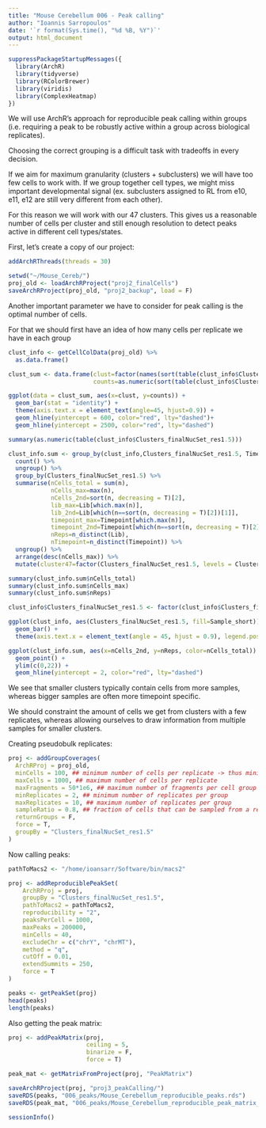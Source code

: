 ```yaml
---
title: "Mouse Cerebellum 006 - Peak calling"
author: "Ioannis Sarropoulos"
date: '`r format(Sys.time(), "%d %B, %Y")`'
output: html_document
---
```


```r
suppressPackageStartupMessages({
  library(ArchR)
  library(tidyverse)
  library(RColorBrewer)
  library(viridis)
  library(ComplexHeatmap)
})
```

We will use ArchR's approach for reproducible peak calling within groups (i.e. requiring a peak to be robustly active within a group across biological replicates).

Choosing the correct grouping is a difficult task with tradeoffs in every decision. 

If we aim for maximum granularity (clusters + subclusters) we will have too few cells to work with.
If we group together cell types, we might miss important developmental signal (ex. subclusters assigned to RL from e10, e11, e12 are still very different from each other).

For this reason we will work with our 47 clusters. This gives us a reasonable number of cells per cluster and still enough resolution to detect peaks active in different cell types/states.

First, let's create a copy of our project:

```r
addArchRThreads(threads = 30) 

setwd("~/Mouse_Cereb/")
proj_old <- loadArchRProject("proj2_finalCells")
saveArchRProject(proj_old, "proj2_backup", load = F)
```

Another important parameter we have to consider for peak calling is the optimal number of cells.

For that we should first have an idea of how many cells per replicate we have in each group

```r
clust_info <- getCellColData(proj_old) %>%
  as.data.frame()

clust_sum <- data.frame(clust=factor(names(sort(table(clust_info$Clusters_finalNucSet_res1.5), decreasing = T)),levels = names(sort(table(clust_info$Clusters_finalNucSet_res1.5), decreasing = T))),
                        counts=as.numeric(sort(table(clust_info$Clusters_finalNucSet_res1.5), decreasing = T)))

ggplot(data = clust_sum, aes(x=clust, y=counts)) +
  geom_bar(stat = "identity") +
  theme(axis.text.x = element_text(angle=45, hjust=0.9)) +
  geom_hline(yintercept = 600, color="red", lty="dashed")+
  geom_hline(yintercept = 2500, color="red", lty="dashed")

summary(as.numeric(table(clust_info$Clusters_finalNucSet_res1.5)))
```




```r
clust_info.sum <- group_by(clust_info,Clusters_finalNucSet_res1.5, Timepoint, Lib) %>%
  count() %>%
  ungroup() %>%
  group_by(Clusters_finalNucSet_res1.5) %>%
  summarise(nCells_total = sum(n),
            nCells_max=max(n),
            nCells_2nd=sort(n, decreasing = T)[2],
            lib_max=Lib[which.max(n)],
            lib_2nd=Lib[which(n==sort(n, decreasing = T)[2])[1]],
            timepoint_max=Timepoint[which.max(n)],
            timepoint_2nd=Timepoint[which(n==sort(n, decreasing = T)[2])[1]], 
            nReps=n_distinct(Lib), 
            nTimepoint=n_distinct(Timepoint)) %>%
  ungroup() %>%
  arrange(desc(nCells_max)) %>%
  mutate(cluster47=factor(Clusters_finalNucSet_res1.5, levels = Clusters_finalNucSet_res1.5))

summary(clust_info.sum$nCells_total)
summary(clust_info.sum$nCells_max)
summary(clust_info.sum$nReps)
```


```r
clust_info$Clusters_finalNucSet_res1.5 <- factor(clust_info$Clusters_finalNucSet_res1.5, levels = levels(clust_info.sum$cluster47))

ggplot(clust_info, aes(Clusters_finalNucSet_res1.5, fill=Sample_short)) +
  geom_bar() +
  theme(axis.text.x = element_text(angle = 45, hjust = 0.9), legend.position = "top")
```

```r
ggplot(clust_info.sum, aes(x=nCells_2nd, y=nReps, color=nCells_total)) +
  geom_point() +
  ylim(c(0,22)) +
  geom_hline(yintercept = 2, color="red", lty="dashed")
```

We see that smaller clusters typically contain cells from more samples, whereas bigger samples are often more timepoint specific.

We should constraint the amount of cells we get from clusters with a few replicates, whereas allowing ourselves to draw information from multiple samples for smaller clusters.

Creating pseudobulk replicates:

```r
proj <- addGroupCoverages(
  ArchRProj = proj_old,
  minCells = 100, ## minimum number of cells per replicate -> thus minimum number of cells per group will be 2 reps x 100 cells = 200 cells!
  maxCells = 1000, ## maximum number of cells per replicate
  maxFragments = 50*1e6, ## maximum number of fragments per cell group
  minReplicates = 2, ## minimum number of replicates per group
  maxReplicates = 10, ## maximum number of replicates per group
  sampleRatio = 0.8, ## fraction of cells that can be sampled from a replicate to contribute to other replicates (without replacement) -> this will only affect our three clusters with less than 200 cells!
  returnGroups = F,
  force = T,
  groupBy = "Clusters_finalNucSet_res1.5"
)
```

Now calling peaks:

```r
pathToMacs2 <- "/home/ioansarr/Software/bin/macs2"

proj <- addReproduciblePeakSet(
    ArchRProj = proj, 
    groupBy = "Clusters_finalNucSet_res1.5", 
    pathToMacs2 = pathToMacs2,
    reproducibility = "2", 
    peaksPerCell = 1000,
    maxPeaks = 200000,
    minCells = 40,
    excludeChr = c("chrY", "chrMT"), 
    method = "q",
    cutOff = 0.01, 
    extendSummits = 250,
    force = T
)
```

```r
peaks <- getPeakSet(proj)
head(peaks)
length(peaks)
```

Also getting the peak matrix:

```r
proj <- addPeakMatrix(proj,
                      ceiling = 5,
                      binarize = F,
                      force = T)

peak_mat <- getMatrixFromProject(proj, "PeakMatrix")
```

```r
saveArchRProject(proj, "proj3_peakCalling/")
saveRDS(peaks, "006_peaks/Mouse_Cerebellum_reproducible_peaks.rds")
saveRDS(peak_mat, "006_peaks/Mouse_Cerebellum_reproducible_peak_matrix_SE.rds")
```

```r
sessionInfo()
```
